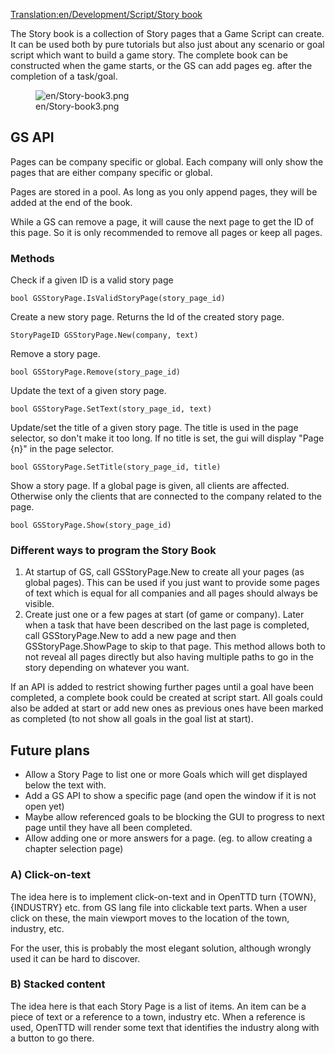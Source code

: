 [[Translation:en/Development/Script/Story book]]
{{en/Note|This page describe ongoing work that haven't been decided to go into trunk yet}}

The Story book is a collection of Story pages that a Game Script can create. It can be used both by pure tutorials but also just about any scenario or goal script which want to build a game story. The complete book can be constructed when the game starts, or the GS can add pages eg. after the completion of a task/goal.

[[File:en/Story-book3.png]]

== GS API ==
Pages can be company specific or global. Each company will only show the pages that are either company specific or global.

Pages are stored in a pool. As long as you only append pages, they will be added at the end of the book.

While a GS can remove a page, it will cause the next page to get the ID of this page. So it is only recommended to remove all pages or keep all pages.

=== Methods ===
Check if a given ID is a valid story page
 bool GSStoryPage.IsValidStoryPage(story_page_id)

Create a new story page. Returns the Id of the created story page.
 StoryPageID GSStoryPage.New(company, text)

Remove a story page.
 bool GSStoryPage.Remove(story_page_id)

Update the text of a given story page.
 bool GSStoryPage.SetText(story_page_id, text)

Update/set the title of a given story page. The title is used in the page selector, so don't make it too long. If no title is set, the gui will display "Page {n}" in the page selector.
 bool GSStoryPage.SetTitle(story_page_id, title)

Show a story page. If a global page is given, all clients are affected. Otherwise only the clients that are connected to the company related to the page.
 bool GSStoryPage.Show(story_page_id)

=== Different ways to program the Story Book ===
# At startup of GS, call GSStoryPage.New to create all your pages (as global pages). This can be used if you just want to provide some pages of text which is equal for all companies and all pages should always be visible.
# Create just one or a few pages at start (of game or company). Later when a task that have been described on the last page is completed, call GSStoryPage.New to add a new page and then GSStoryPage.ShowPage to skip to that page. This method allows both to not reveal all pages directly but also having multiple paths to go in the story depending on whatever you want.

If an API is added to restrict showing further pages until a goal have been completed, a complete book could be created at script start. All goals could also be added at start or add new ones as previous ones have been marked as completed (to not show all goals in the goal list at start). 

== Future plans ==
* Allow a Story Page to list one or more Goals which will get displayed below the text with.
* Add a GS API to show a specific page (and open the window if it is not open yet)
* Maybe allow referenced goals to be blocking the GUI to progress to next page until they have all been completed.
* Allow adding one or more answers for a page. (eg. to allow creating a chapter selection page)

=== A) Click-on-text ===
The idea here is to implement click-on-text and in OpenTTD turn {TOWN}, {INDUSTRY} etc. from GS lang file into clickable text parts. When a user click on these, the main viewport moves to the location of the town, industry, etc.

For the user, this is probably the most elegant solution, although wrongly used it can be hard to discover.

=== B) Stacked content ===
The idea here is that each Story Page is a list of items. An item can be a piece of text or a reference to a town, industry etc. When a reference is used, OpenTTD will render some text that identifies the industry along with a button to go there.